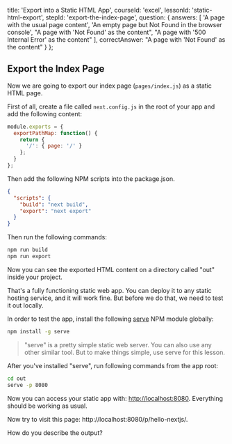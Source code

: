 
  title: 'Export into a Static HTML App',
  courseId: 'excel',
  lessonId: 'static-html-export',
  stepId: 'export-the-index-page',
  question: {
    answers: [
      'A page with the usual page content',
      'An empty page but Not Found in the browser console',
      "A page with 'Not Found' as the content",
      "A page with '500 Internal Error' as the content"
    ],
    correctAnswer: "A page with 'Not Found' as the content"
  }
};

## Export the Index Page

Now we are going to export our index page (`pages/index.js`) as a static HTML page.

First of all, create a file called `next.config.js` in the root of your app and add the following content:

```js
module.exports = {
  exportPathMap: function() {
    return {
      '/': { page: '/' }
    };
  }
};
```

Then add the following NPM scripts into the package.json.

```json
{
  "scripts": {
    "build": "next build",
    "export": "next export"
  }
}
```

Then run the following commands:

```bash
npm run build
npm run export
```

Now you can see the exported HTML content on a directory called "out" inside your project.

That's a fully functioning static web app. You can deploy it to any static hosting service, and it will work fine.
But before we do that, we need to test it out locally.

In order to test the app, install the following [serve](https://www.npmjs.com/package/serve) NPM module globally:

```bash
npm install -g serve
```

> "serve" is a pretty simple static web server. You can also use any other similar tool.
> But to make things simple, use serve for this lesson.

After you've installed "serve", run following commands from the app root:

```bash
cd out
serve -p 8080
```

Now you can access your static app with: [http://localhost:8080](http://localhost:8080/).
Everything should be working as usual.

Now try to visit this page: http://localhost:8080/p/hello-nextjs/.

How do you describe the output?

